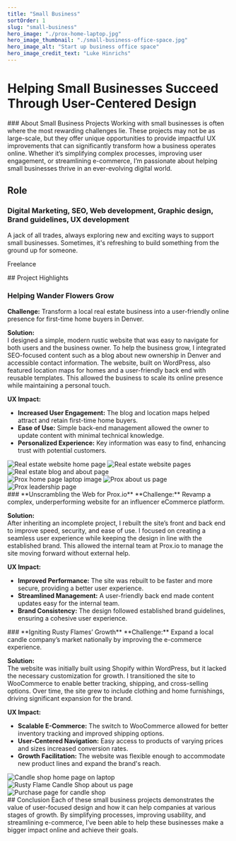 ```yaml
---
title: "Small Business"
sortOrder: 1
slug: "small-business"
hero_image: "./prox-home-laptop.jpg"
hero_image_thumbnail: "./small-business-office-space.jpg"
hero_image_alt: "Start up business office space"
hero_image_credit_text: "Luke Hinrichs"
---
```




# Helping Small Businesses Succeed Through User-Centered Design


<ProjectSection fiftyFifty>
<div>
### About Small Business Projects  
Working with small businesses is often where the most rewarding challenges lie. These projects may not be as large-scale, but they offer unique opportunities to provide impactful UX improvements that can significantly transform how a business operates online. Whether it’s simplifying complex processes, improving user engagement, or streamlining e-commerce, I’m passionate about helping small businesses thrive in an ever-evolving digital world.
</div>
<div>
    <h2>Role</h2>
    <h3>Digital Marketing, SEO, Web development, Graphic design, Brand guidelines, UX development</h3>
    <p className="font-thin">A jack of all trades, always exploring new and exciting ways to support small businesses. Sometimes, it's refreshing to build something from the ground up for someone.</p>
    <p>Freelance</p>
</div>
</ProjectSection>



<ProjectSection fiftyFifty bgColor="bg-slate-50">
<div>
## Project Highlights  

### **Helping Wander Flowers Grow**  
**Challenge:** Transform a local real estate business into a user-friendly online presence for first-time home buyers in Denver.  

**Solution:**  
I designed a simple, modern rustic website that was easy to navigate for both users and the business owner. To help the business grow, I integrated SEO-focused content such as a blog about new ownership in Denver and accessible contact information. The website, built on WordPress, also featured location maps for homes and a user-friendly back end with reusable templates. This allowed the business to scale its online presence while maintaining a personal touch.  

**UX Impact:**  
- **Increased User Engagement:** The blog and location maps helped attract and retain first-time home buyers.  
- **Ease of Use:** Simple back-end management allowed the owner to update content with minimal technical knowledge.  
- **Personalized Experience:** Key information was easy to find, enhancing trust with potential customers.  
</div>
<div>
<Image src="small-business/home-wanterflowers-shadow.jpg" alt="Real estate website home page" className="w-full rounded-xl mb-6" />
<Image src="small-business/blog-post-shadow.png" alt="Real estate website pages" className="w-full rounded-xl mb-6" />
<Image src="small-business/Selling-wanderflowerandco-shadow.jpg" alt="Real estate blog and about page" className="w-full rounded-xl" />
</div>
</ProjectSection>


<ProjectSection fiftyFifty>
<div>
<Image src="small-business/prox-home-laptop.jpg" alt="Prox home page laptop image" className="w-full rounded-xl mb-6" />
<Image src="small-business/prox-brainpower-shadow.jpg" alt="Prox about us page" className="w-full rounded-xl mb-6" />
<Image src="small-business/blog-prox-shadow.jpg" alt="Prox leadership page" className="w-full rounded-xl" />
</div>
<div>
### **Unscrambling the Web for Prox.io**  
**Challenge:** Revamp a complex, underperforming website for an influencer eCommerce platform.  

**Solution:**  
After inheriting an incomplete project, I rebuilt the site’s front and back end to improve speed, security, and ease of use. I focused on creating a seamless user experience while keeping the design in line with the established brand. This allowed the internal team at Prox.io to manage the site moving forward without external help.  

**UX Impact:**  
- **Improved Performance:** The site was rebuilt to be faster and more secure, providing a better user experience.  
- **Streamlined Management:** A user-friendly back end made content updates easy for the internal team.  
- **Brand Consistency:** The design followed established brand guidelines, ensuring a cohesive user experience.  
</div>
</ProjectSection>


<ProjectSection fiftyFifty bgColor="bg-slate-50">
<div>
### **Igniting Rusty Flames’ Growth**  
**Challenge:** Expand a local candle company’s market nationally by improving the e-commerce experience.  

**Solution:**  
The website was initially built using Shopify within WordPress, but it lacked the necessary customization for growth. I transitioned the site to WooCommerce to enable better tracking, shipping, and cross-selling options. Over time, the site grew to include clothing and home furnishings, driving significant expansion for the brand.  

**UX Impact:**  
- **Scalable E-Commerce:** The switch to WooCommerce allowed for better inventory tracking and improved shipping options.  
- **User-Centered Navigation:** Easy access to products of varying prices and sizes increased conversion rates.  
- **Growth Facilitation:** The website was flexible enough to accommodate new product lines and expand the brand's reach.  
</div>
<div>
<Image src="small-business/perspective-image.jpg" alt="Candle shop home page on laptop" className="w-full rounded-xl mb-6" />
<Image src="small-business/rusty-flame-about-shadow.jpg" alt="Rusty Flame Candle Shop about us page" className="w-full rounded-xl mb-6" />
<Image src="small-business/Cart–The-Rusty-Flame-Candle-Co-shadow.jpg" alt="Purchase page for candle shop" className="w-full rounded-xl" />
</div>
</ProjectSection>

<ProjectSection>
## Conclusion  
Each of these small business projects demonstrates the value of user-focused design and how it can help companies at various stages of growth. By simplifying processes, improving usability, and streamlining e-commerce, I’ve been able to help these businesses make a bigger impact online and achieve their goals.
</ProjectSection>